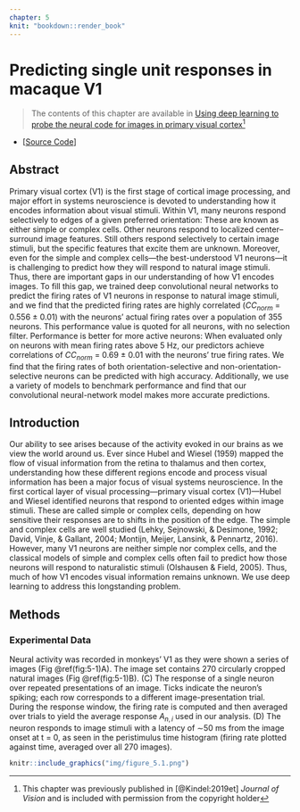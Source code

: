 ```yaml
---
chapter: 5
knit: "bookdown::render_book"
---
```


# Predicting single unit responses in macaque V1 {#ch5:jov}

> The contents of this chapter are available in [Using deep learning to probe the neural code for images in primary visual cortex](https://doi.org/10.1167/19.4.29)^[This chapter was previously published in [@Kindel:2019et] _Journal of Vision_ and is included with permission from the copyright holder]

* [[Source Code](https://github.com/jzlab/v1_predictor)]


## Abstract {-}

Primary visual cortex (V1) is the first stage of cortical image processing, and major effort in systems neuroscience is devoted to understanding how it encodes information about visual stimuli. Within V1, many neurons respond selectively to edges of a given preferred orientation: These are known as either simple or complex cells. Other neurons respond to localized center–surround image features. Still others respond selectively to certain image stimuli, but the specific features that excite them are unknown. Moreover, even for the simple and complex cells—the best-understood V1 neurons—it is challenging to predict how they will respond to natural image stimuli. Thus, there are important gaps in our understanding of how V1 encodes images. To fill this gap, we trained deep convolutional neural networks to predict the firing rates of V1 neurons in response to natural image stimuli, and we find that the predicted firing rates are highly correlated ($CC_{norm}$ = 0.556 ± 0.01) with the neurons' actual firing rates over a population of 355 neurons. This performance value is quoted for all neurons, with no selection filter. Performance is better for more active neurons: When evaluated only on neurons with mean firing rates above 5 Hz, our predictors achieve correlations of $CC_{norm}$ = 0.69 ± 0.01 with the neurons' true firing rates. We find that the firing rates of both orientation-selective and non-orientation-selective neurons can be predicted with high accuracy. Additionally, we use a variety of models to benchmark performance and find that our convolutional neural-network model makes more accurate predictions.

## Introduction

Our ability to see arises because of the activity evoked in our brains as we view the world around us. Ever since Hubel and Wiesel (1959) mapped the flow of visual information from the retina to thalamus and then cortex, understanding how these different regions encode and process visual information has been a major focus of visual systems neuroscience. In the first cortical layer of visual processing—primary visual cortex (V1)—Hubel and Wiesel identified neurons that respond to oriented edges within image stimuli. These are called simple or complex cells, depending on how sensitive their responses are to shifts in the position of the edge. The simple and complex cells are well studied (Lehky, Sejnowski, & Desimone, 1992; David, Vinje, & Gallant, 2004; Montijn, Meijer, Lansink, & Pennartz, 2016). However, many V1 neurons are neither simple nor complex cells, and the classical models of simple and complex cells often fail to predict how those neurons will respond to naturalistic stimuli (Olshausen & Field, 2005). Thus, much of how V1 encodes visual information remains unknown. We use deep learning to address this longstanding problem. 

## Methods

### Experimental Data

Neural activity was recorded in monkeys' V1 as they were shown a series of images (Fig \@ref(fig:5-1)A). The image set contains 270 circularly cropped natural images (Fig \@ref(fig:5-1)B). (C) The response of a single neuron over repeated presentations of an image. Ticks indicate the neuron's spiking; each row corresponds to a different image-presentation trial. During the response window, the firing rate is computed and then averaged over trials to yield the average response $A_{n,i}$ used in our analysis. (D) The neuron responds to image stimuli with a latency of ∼50 ms from the image onset at t = 0, as seen in the peristimulus time histogram (firing rate plotted against time, averaged over all 270 images).


```r

knitr::include_graphics("img/figure_5.1.png")

```


